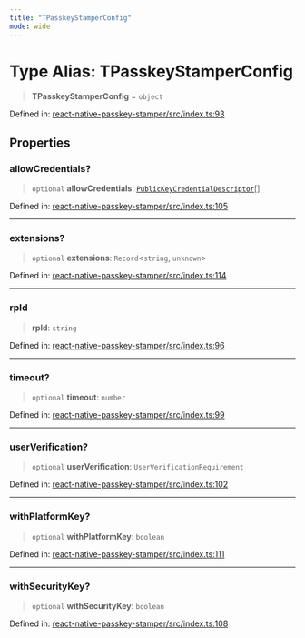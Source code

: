 ```yaml
---
title: "TPasskeyStamperConfig"
mode: wide
---
```

  
# Type Alias: TPasskeyStamperConfig

> **TPasskeyStamperConfig** = `object`

Defined in: [react-native-passkey-stamper/src/index.ts:93](https://github.com/tkhq/sdk/blob/main/packages/react-native-passkey-stamper/src/index.ts#L93)

## Properties

### allowCredentials?

> `optional` **allowCredentials**: [`PublicKeyCredentialDescriptor`](../PublicKeyCredentialDescriptor/readme)[]

Defined in: [react-native-passkey-stamper/src/index.ts:105](https://github.com/tkhq/sdk/blob/main/packages/react-native-passkey-stamper/src/index.ts#L105)

***

### extensions?

> `optional` **extensions**: `Record`\<`string`, `unknown`\>

Defined in: [react-native-passkey-stamper/src/index.ts:114](https://github.com/tkhq/sdk/blob/main/packages/react-native-passkey-stamper/src/index.ts#L114)

***

### rpId

> **rpId**: `string`

Defined in: [react-native-passkey-stamper/src/index.ts:96](https://github.com/tkhq/sdk/blob/main/packages/react-native-passkey-stamper/src/index.ts#L96)

***

### timeout?

> `optional` **timeout**: `number`

Defined in: [react-native-passkey-stamper/src/index.ts:99](https://github.com/tkhq/sdk/blob/main/packages/react-native-passkey-stamper/src/index.ts#L99)

***

### userVerification?

> `optional` **userVerification**: `UserVerificationRequirement`

Defined in: [react-native-passkey-stamper/src/index.ts:102](https://github.com/tkhq/sdk/blob/main/packages/react-native-passkey-stamper/src/index.ts#L102)

***

### withPlatformKey?

> `optional` **withPlatformKey**: `boolean`

Defined in: [react-native-passkey-stamper/src/index.ts:111](https://github.com/tkhq/sdk/blob/main/packages/react-native-passkey-stamper/src/index.ts#L111)

***

### withSecurityKey?

> `optional` **withSecurityKey**: `boolean`

Defined in: [react-native-passkey-stamper/src/index.ts:108](https://github.com/tkhq/sdk/blob/main/packages/react-native-passkey-stamper/src/index.ts#L108)
